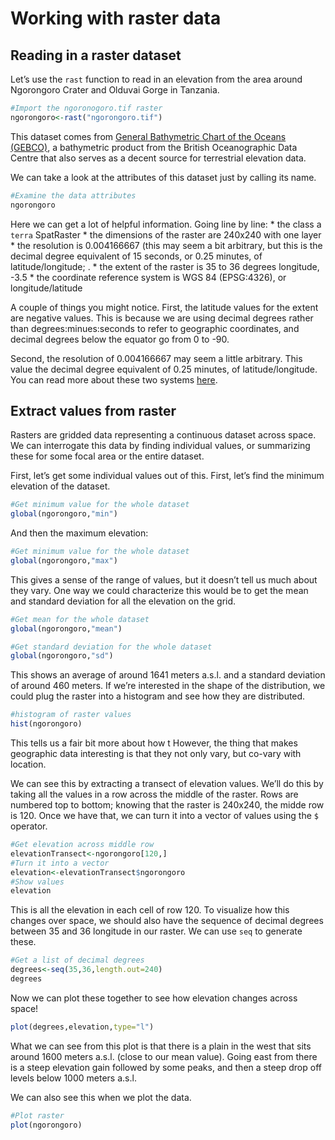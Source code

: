 # Working with raster data

## Reading in a raster dataset

Let's use the `rast` function to read in an elevation from the area around Ngorongoro Crater and Olduvai Gorge in Tanzania. 

```{r }
#Import the ngoronogoro.tif raster 
ngorongoro<-rast("ngorongoro.tif")
```

This dataset comes from [General Bathymetric Chart of the Oceans (GEBCO)](https://www.gebco.net/), a bathymetric product from the British Oceanographic Data Centre that also serves as a decent source for terrestrial elevation data. 

We can take a look at the attributes of this dataset just by calling its name.

```{r }
#Examine the data attributes
ngorongoro
```
 
Here we can get a lot of helpful information. Going line by line:
* the class a `terra` SpatRaster
* the dimensions of the raster are 240x240 with one layer
* the resolution is 0.004166667 (this may seem a bit arbitrary, but this is the decimal degree equivalent of 15 seconds, or 0.25 minutes, of latitude/longitude; . 
* the extent of the raster is 35 to 36 degrees longitude, -3.5
* the coordinate reference system is WGS 84 (EPSG:4326), or longitude/latitude

A couple of things you might notice. First, the latitude values for the extent are negative values. This is because we are using decimal degrees rather than degrees:minues:seconds to refer to geographic coordinates, and decimal degrees below the equator go from 0 to -90. 

Second, the resolution of  0.004166667 may seem a little arbitrary. This value the decimal degree equivalent of 0.25 minutes, of latitude/longitude. You can read more about these two systems [here](https://gisgeography.com/decimal-degrees-dd-minutes-seconds-dms/). 


## Extract values from raster

Rasters are gridded data representing a continuous dataset across space. We can interrogate this data by finding individual values, or summarizing these for some focal area or the entire dataset. 

First, let's get some individual values out of this. First, let's find the minimum elevation of the dataset.

```{r}
#Get minimum value for the whole dataset
global(ngorongoro,"min")
```

And then the maximum elevation:

```{r}
#Get minimum value for the whole dataset
global(ngorongoro,"max")
```

This gives a sense of the range of values, but it doesn't tell us much about they vary. One way we could characterize this would be to get the mean and standard deviation for all the elevation on the grid. 

```{r}
#Get mean for the whole dataset
global(ngorongoro,"mean")

#Get standard deviation for the whole dataset
global(ngorongoro,"sd")
```

This shows an average of around 1641 meters a.s.l. and a standard deviation of around 460 meters.  If we're interested in the shape of the distribution, we could plug the raster into a histogram and see how they are distributed.

```{r}
#histogram of raster values
hist(ngorongoro)
```
This tells us a fair bit more about how t However, the thing that makes geographic data interesting is that they not only vary, but co-vary with location. 

We can see this by extracting a transect of elevation values. We'll do this by taking all the values in a row across the middle of the raster. Rows are numbered top to bottom; knowing that the raster is 240x240, the midde row is 120. Once we have that, we can turn it into a vector of values using the `$` operator.

```{r}
#Get elevation across middle row
elevationTransect<-ngorongoro[120,]
#Turn it into a vector
elevation<-elevationTransect$ngorongoro
#Show values
elevation
```

This is all the elevation in each cell of row 120. To visualize how this changes over space, we should also have the sequence of decimal degrees between 35 and 36 longitude in our raster. We can use `seq` to generate these.

```{r}
#Get a list of decimal degrees
degrees<-seq(35,36,length.out=240)
degrees
```
Now we can plot these together to see how elevation changes across space!

```{r}
plot(degrees,elevation,type="l")
```

What we can see from this plot is that there is a plain in the west that sits around 1600 meters a.s.l. (close to our mean value). Going east from there is a steep elevation gain followed by some peaks, and then a steep drop off levels below 1000 meters a.s.l. 

We can also see this when we plot the data.

```{r }
#Plot raster
plot(ngorongoro)
```




